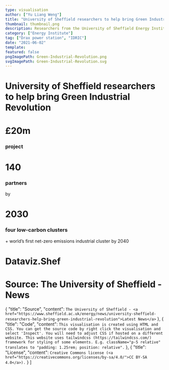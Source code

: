 ```yaml
---
type: visualisation
author: ["Yu Liang Weng"]
title: "University of Sheffield researchers to help bring Green Industrial Revolution"
thumbnail: thumbnail.png
description: Researchers from the University of Sheffield Energy Institute are set to work with the Drax power station to generate hydrogen and sustainable aviation fuels from biomass gasification and carbon capture as part of a £20m UKRI-funded project. 
category: ["Energy Institute"]
tag: ["Drax power station", "IDRIC"]
date: "2021-06-02"
template:
featured: false
pngImagePath: Green-Industrial-Revolution.png
svgImagePath: Green-Industrial-Revolution.svg
---
```



<VisDiv>
  <div 
    id="visualisation"
    style={{backgroundImage: `linear-gradient(45deg, rgba(100,100,100,.7) 5%, rgba(30,30,60,.85) 96%), url(${Bg})`, maxWidth: '550px', maxHeight: '550px', minHeight: '550px', width: '100%', borderRadius: '20px', backgroundSize: 'cover'}}
    className="p-5 relative"
  >
    <h1 className="mt-0 text-2xl md:text-4xl font-extrabold" style={{color: 'transparent', background: 'linear-gradient(315deg, rgba(47,255,43,1) 4%, rgba(0,160,255,1) 96%)', backgroundClip: 'text', WebkitBackgroundClip: 'text', WebkitTextFillColor: 'transparent'}}>University of Sheffield researchers to help bring Green Industrial Revolution</h1>
    <div className="mt-12 md:mt-20 w-full flex space-x-8">
      <div className="text-right">
        <h1 className="my-0 text-3xl md:text-6xl font-bold text-white">£20m</h1>
        <h3 className="mt-0 font-normal text-base text-gray-400">project</h3>
      </div>
      <div className="text-right">
        <h1 className="my-0 text-3xl md:text-6xl font-bold text-white">140</h1>
        <h3 className="mt-0 font-normal text-base text-gray-400">partners</h3>
      </div>
      <div className="text-right relative">
        <span className="text-sm text-gray-400 inline-block text-right absolute top-0 right-0 -mt-4">by</span>
        <h1 className="my-0 text-3xl md:text-6xl font-bold text-green-300">2030</h1>
        <h3 className="mt-0 font-normal text-base text-gray-400">four low-carbon clusters</h3>
      </div>
    </div>
    <div className="mt-4 md:mt-16 text-gray-400 text-center text-xs md:text-base">
      + world’s first net-zero emissions industrial cluster by <span className="text-green-400 text-lg">2040</span>
    </div>
    <h1 className="absolute bottom-0 left-0 m-5 text-gray-500 font-extrabold text-xs">Dataviz.Shef</h1>
    <h1 className="absolute bottom-0 right-0 m-5 text-gray-500 text-xs">Source: The University of Sheffield - News</h1>
  </div>
</VisDiv>


<VisPagination mdx={props.mdx} />
<VisDetail mdx={props.mdx} />

  {
    "title": "Source",
    "content": `The University of Sheffield - <a href="https://www.sheffield.ac.uk/energy/news/university-sheffield-researchers-help-bring-green-industrial-revolution">Latest News</a>`
  },
  {
    "title": "Code",
    "content": `This visualisation is created using HTML and CSS. You can get the source code by right click the visualisation and select 'Inspect'. You will need to adjust CSS if hosted on a different website. This website uses tailwindcss (https://tailwindcss.com/) framework for styling of some elements. E.g. className="p-5 relative" translates to "padding: 1.25rem; position: relative".`
  },
  {
    "title": "License",
    "content": `Creative Commons license (<a href="https://creativecommons.org/licenses/by-sa/4.0/">CC BY-SA 4.0</a>).`
  }
]


<VisDiv>
  <Tab data={data} />
</VisDiv>